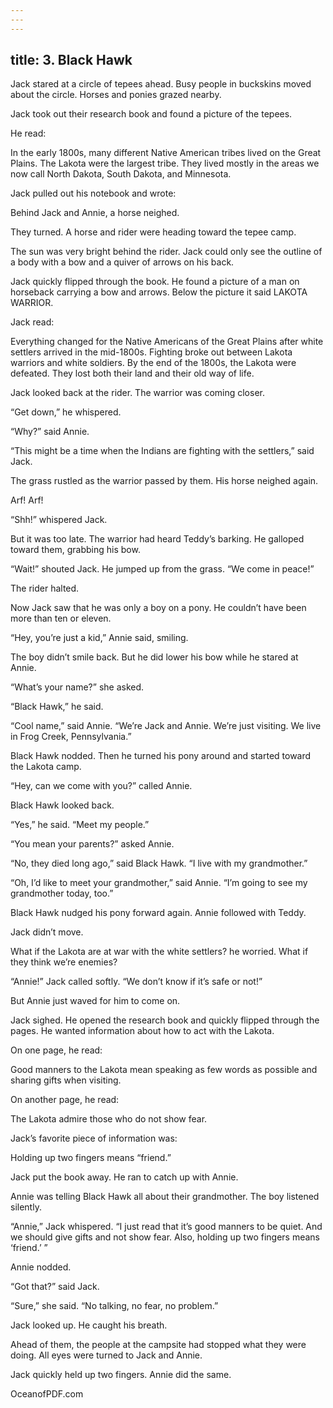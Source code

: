 ```yaml
---
---
---
```

title: 3. Black Hawk
---



Jack stared at a circle of tepees ahead. Busy people in buckskins moved about the circle. Horses and ponies grazed nearby.

Jack took out their research book and found a picture of the tepees.

He read:

In the early 1800s, many different Native American tribes lived on the Great Plains. The Lakota were the largest tribe. They lived mostly in the areas we now call North Dakota, South Dakota, and Minnesota.



Jack pulled out his notebook and wrote:



Behind Jack and Annie, a horse neighed.

They turned. A horse and rider were heading toward the tepee camp.



The sun was very bright behind the rider. Jack could only see the outline of a body with a bow and a quiver of arrows on his back.

Jack quickly flipped through the book. He found a picture of a man on horseback carrying a bow and arrows. Below the picture it said LAKOTA WARRIOR.

Jack read:

Everything changed for the Native Americans of the Great Plains after white settlers arrived in the mid-1800s. Fighting broke out between Lakota warriors and white soldiers. By the end of the 1800s, the Lakota were defeated. They lost both their land and their old way of life.



Jack looked back at the rider. The warrior was coming closer.

“Get down,” he whispered.

“Why?” said Annie.

“This might be a time when the Indians are fighting with the settlers,” said Jack.

The grass rustled as the warrior passed by them. His horse neighed again.

Arf! Arf!

“Shh!” whispered Jack.

But it was too late. The warrior had heard Teddy’s barking. He galloped toward them, grabbing his bow.

“Wait!” shouted Jack. He jumped up from the grass. “We come in peace!”

The rider halted.

Now Jack saw that he was only a boy on a pony. He couldn’t have been more than ten or eleven.

“Hey, you’re just a kid,” Annie said, smiling.

The boy didn’t smile back. But he did lower his bow while he stared at Annie.

“What’s your name?” she asked.

“Black Hawk,” he said.

“Cool name,” said Annie. “We’re Jack and Annie. We’re just visiting. We live in Frog Creek, Pennsylvania.”

Black Hawk nodded. Then he turned his pony around and started toward the Lakota camp.

“Hey, can we come with you?” called Annie.

Black Hawk looked back.

“Yes,” he said. “Meet my people.”

“You mean your parents?” asked Annie.

“No, they died long ago,” said Black Hawk. “I live with my grandmother.”

“Oh, I’d like to meet your grandmother,” said Annie. “I’m going to see my grandmother today, too.”

Black Hawk nudged his pony forward again. Annie followed with Teddy.

Jack didn’t move.

What if the Lakota are at war with the white settlers? he worried. What if they think we’re enemies?

“Annie!” Jack called softly. “We don’t know if it’s safe or not!”

But Annie just waved for him to come on.

Jack sighed. He opened the research book and quickly flipped through the pages. He wanted information about how to act with the Lakota.

On one page, he read:

Good manners to the Lakota mean speaking as few words as possible and sharing gifts when visiting.



On another page, he read:

The Lakota admire those who do not show fear.



Jack’s favorite piece of information was:

Holding up two fingers means “friend.”



Jack put the book away. He ran to catch up with Annie.

Annie was telling Black Hawk all about their grandmother. The boy listened silently.

“Annie,” Jack whispered. “I just read that it’s good manners to be quiet. And we should give gifts and not show fear. Also, holding up two fingers means ‘friend.’ ”

Annie nodded.

“Got that?” said Jack.

“Sure,” she said. “No talking, no fear, no problem.”

Jack looked up. He caught his breath.

Ahead of them, the people at the campsite had stopped what they were doing. All eyes were turned to Jack and Annie.

Jack quickly held up two fingers. Annie did the same.

OceanofPDF.com